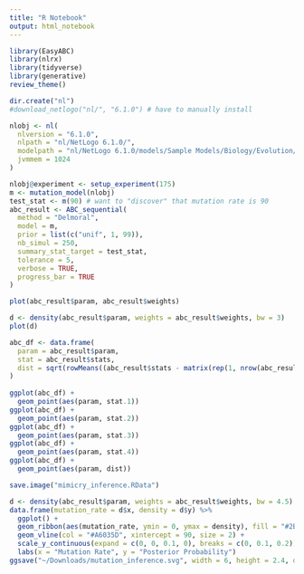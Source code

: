 ```yaml
---
title: "R Notebook"
output: html_notebook
---
```


```r
library(EasyABC)
library(nlrx)
library(tidyverse)
library(generative)
review_theme()
```

```r
dir.create("nl")
#download_netlogo("nl/", "6.1.0") # have to manually install

nlobj <- nl(
  nlversion = "6.1.0", 
  nlpath = "nl/NetLogo 6.1.0/", 
  modelpath = "nl/NetLogo 6.1.0/models/Sample Models/Biology/Evolution/Mimicry.nlogo",
  jvmmem = 1024
)
```

```r
nlobj@experiment <- setup_experiment(175)
m <- mutation_model(nlobj)
test_stat <- m(90) # want to "discover" that mutation rate is 90
abc_result <- ABC_sequential(
  method = "Delmoral", 
  model = m, 
  prior = list(c("unif", 1, 99)), 
  nb_simul = 250,
  summary_stat_target = test_stat, 
  tolerance = 5,
  verbose = TRUE,
  progress_bar = TRUE
)
```

```r
plot(abc_result$param, abc_result$weights)
```

```r
d <- density(abc_result$param, weights = abc_result$weights, bw = 3)
plot(d)
```

```r
abc_df <- data.frame(
  param = abc_result$param,
  stat = abc_result$stats,
  dist = sqrt(rowMeans((abc_result$stats - matrix(rep(1, nrow(abc_result$stats))) %*% test_stat) ^ 2))
)
  
ggplot(abc_df) +
  geom_point(aes(param, stat.1))
ggplot(abc_df) +
  geom_point(aes(param, stat.2))
ggplot(abc_df) +
  geom_point(aes(param, stat.3))
ggplot(abc_df) +
  geom_point(aes(param, stat.4))
ggplot(abc_df) +
  geom_point(aes(param, dist))
```

```r
save.image("mimicry_inference.RData")
```

```r
d <- density(abc_result$param, weights = abc_result$weights, bw = 4.5)
data.frame(mutation_rate = d$x, density = d$y) %>%
  ggplot() +
  geom_ribbon(aes(mutation_rate, ymin = 0, ymax = density), fill = "#2B3440") +
  geom_vline(col = "#A6035D", xintercept = 90, size = 2) +
  scale_y_continuous(expand = c(0, 0, 0.1, 0), breaks = c(0, 0.1, 0.2)) +
  labs(x = "Mutation Rate", y = "Posterior Probability")
ggsave("~/Downloads/mutation_inference.svg", width = 6, height = 2.4, dpi = 500)
```

